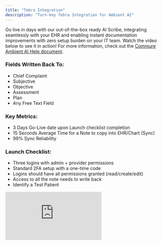 ```yaml
---
title: "Tebra Integration"
description: "Turn-key Tebra Integration for Ambient AI"
---
```


Go live in days with our out-of-the-box ready AI Scribe, integrating seamlessly with your EHR and enabling instant documentation improvements with zero setup burden on your IT team. Watch the video below to see it in action! For more information, check out the [Commure Ambient AI Help document](https://docs.ambient.commure.com/get_started/overview).

### Fields Written Back To:

- Chief Complaint
- Subjective
- Objective
- Assessment
- Plan
- Any Free Text Field

### Key Metrics:

- 3 Days Go-Live date upon Launch checklist completion
- 15 Seconds Average Time for a Note to copy into EHR/Chart (Sync)
- 99% Sync Reliability

### Launch Checklist:

- Three logins with admin + provider permissions
- Standard 2FA setup with a one-time code
- Logins should have all permissions granted (read/create/edit)
- Access to all the note needs to write back
- Identify a Test Patient

<iframe src="https://www.youtube.com/embed/36RgVBREdmE" title="YouTube video player" frameborder="0" className="w-full aspect-video rounded-xl" allow="accelerometer; autoplay; clipboard-write; encrypted-media; gyroscope; picture-in-picture; web-share" allowfullscreen />